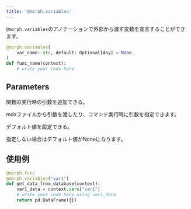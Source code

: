 ```yaml
---
title: '@morph.variables'
---
```


`@morph.variables`のアノテーションで外部から渡す変数を宣言することができます。

```python
@morph.variables(
    var_name: str, default: Optional[Any] = None
)
def func_name(context):
	# write your code here
```

## Parameters

<ParamField body="var_name" type="string" required>
関数の実行時の引数を追加できる。

mdxファイルから引数を渡したり、コマンド実行時に引数を指定できます。
</ParamField>

<ParamField body="default" type="any">
デフォルト値を設定できる。

指定しない場合はデフォルト値がNoneになります。
</ParamField>

## 使用例

```python
@morph.func
@morph.variables("var1")
def get_data_from_database(context):
	var1_data = context.vars["var1"]
    # write your code here using var1_data
	return pd.DataFrame({})
```